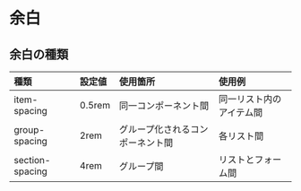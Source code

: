 
# 余白

<Canvas>
  <Story id="styles-spacing--heading"></Story>
</Canvas>

## 余白の種類

| 種類            | 設定値 | 使用箇所                         | 使用例                   |
| :-------------- | :----- | :------------------------------- | :----------------------- |
| item-spacing    | 0.5rem | 同一コンポーネント間             | 同一リスト内のアイテム間 |
| group-spacing   | 2rem   | グループ化されるコンポーネント間 | 各リスト間               |
| section-spacing | 4rem   | グループ間                       | リストとフォーム間       |
